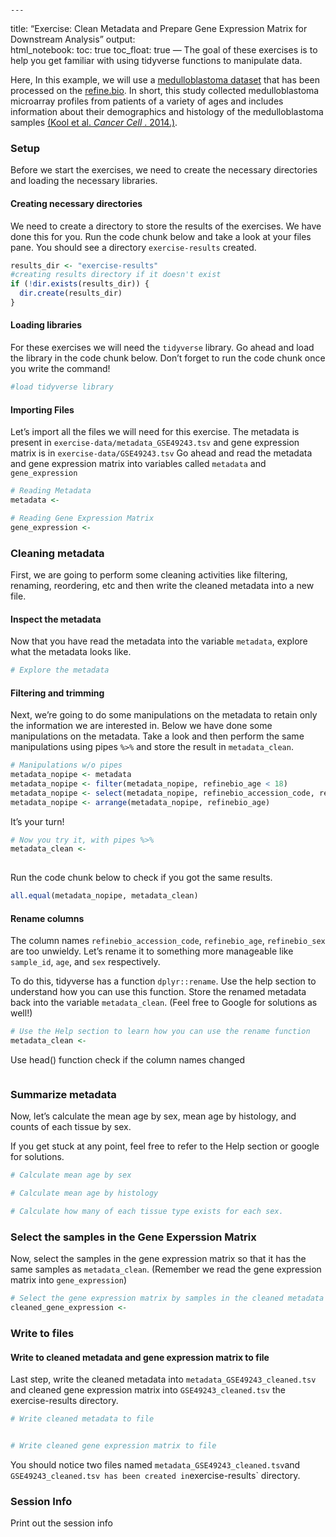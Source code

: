                                                                                                                                                                                                                                                                                                                                                                                ---
title: "Exercise: Clean Metadata and Prepare Gene Expression Matrix for Downstream Analysis"
output:   
  html_notebook: 
    toc: true
    toc_float: true
---
The goal of these exercises is to help you get familiar with using tidyverse functions to manipulate data. 

Here, 
In this example, we will use a [medulloblastoma dataset](https://www.refine.bio/experiments/GSE49243/gene-expression-data-from-medulloblastoma-tumor-samples) that has been processed on the [refine.bio](http://docs.refine.bio/en/latest/main_text.html#processing-information). 
In short, this study collected medulloblastoma microarray profiles from patients of a variety of ages and includes information about their demographics and histology of the medulloblastoma samples [(Kool et al. _Cancer Cell_ . 2014.)](https://www.ncbi.nlm.nih.gov/pubmed/24651015).

### Setup 
Before we start the exercises, we need to create the necessary directories and loading the necessary libraries.

#### Creating necessary directories
We need to create a directory to store the results of the exercises. We have done this for you. 
Run the code chunk below and take a look at your files pane. You should see a directory `exercise-results` created. 

```r
results_dir <- "exercise-results"
#creating results directory if it doesn't exist
if (!dir.exists(results_dir)) {
  dir.create(results_dir)
}
```

#### Loading libraries
For these exercises we will need the `tidyverse` library. Go ahead and load the library in the code chunk below. Don't forget to run the code chunk once you write the command! 

```r
#load tidyverse library

```

#### Importing Files
Let's import all the files we will need for this exercise. 
The metadata is present in `exercise-data/metadata_GSE49243.tsv` and gene expression matrix is in `exercise-data/GSE49243.tsv`
Go ahead and read the metadata and gene expression matrix into variables called `metadata` and `gene_expression`

```r
# Reading Metadata
metadata <- 

# Reading Gene Expression Matrix
gene_expression <- 
```

### Cleaning metadata
First, we are going to perform some cleaning activities like filtering, renaming, reordering, etc and then write the cleaned metadata into a new file. 


#### Inspect the metadata
Now that you have read the metadata into the variable `metadata`, explore what the metadata looks like. 

```r
# Explore the metadata

```


#### Filtering and trimming
Next, we're going to do some manipulations on the metadata to retain only the information we are interested in. 
Below we have done some manipulations on the metadata. Take a look and then perform the same manipulations using pipes `%>%` and store the result in `metadata_clean`. 

```r
# Manipulations w/o pipes
metadata_nopipe <- metadata
metadata_nopipe <- filter(metadata_nopipe, refinebio_age < 18)
metadata_nopipe <- select(metadata_nopipe, refinebio_accession_code, refinebio_age,refinebio_sex,histology)
metadata_nopipe <- arrange(metadata_nopipe, refinebio_age)
```

It's your turn! 

```r
# Now you try it, with pipes %>%
metadata_clean <- 
  
```

Run the code chunk below to check if you got the same results. 

```r
all.equal(metadata_nopipe, metadata_clean)
```

#### Rename columns
The column names `refinebio_accession_code`, `refinebio_age`, `refinebio_sex` are too unwieldy. Let's rename it to something more manageable like `sample_id`, `age`, and `sex` respectively. 

To do this, tidyverse has a function `dplyr::rename`. Use the help section to understand how you can use this function. Store the renamed metadata back into the variable `metadata_clean`. 
(Feel free to Google for solutions as well!)

```r
# Use the Help section to learn how you can use the rename function
metadata_clean <- 

```

Use head() function check if the column names changed

```r

```


### Summarize metadata
Now, let's calculate the mean age by sex, mean age by histology, and counts of each tissue by sex. 

If you get stuck at any point, feel free to refer to the Help section or google for solutions.

```r
# Calculate mean age by sex

```


```r
# Calculate mean age by histology


```


```r
# Calculate how many of each tissue type exists for each sex.


```


### Select the samples in the Gene Experssion Matrix
Now, select the samples in the gene expression matrix so that it has the same samples as `metadata_clean`. (Remember we read the gene expression matrix into `gene_expression`)

```r
# Select the gene expression matrix by samples in the cleaned metadata
cleaned_gene_expression <- 
```

### Write to files


#### Write to cleaned metadata and gene expression matrix to file
Last step, write the cleaned metadata into `metadata_GSE49243_cleaned.tsv` and cleaned gene expression matrix into `GSE49243_cleaned.tsv` the exercise-results directory. 

```r
# Write cleaned metadata to file


# Write cleaned gene expression matrix to file

```

You should notice two files named `metadata_GSE49243_cleaned.tsv`and `GSE49243_cleaned.tsv has been created in `exercise-results` directory. 

### Session Info
Print out the session info
```r

```

